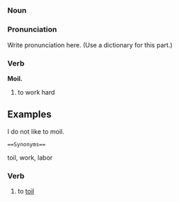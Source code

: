 =={{en}}==
===Noun===
=== Pronunciation ===
Write pronunciation here. (Use a dictionary for this part.)

=== Verb ===

'''Moil.'''

#to work hard


==Examples==
I do not like to moil.


 ==Synonyms==
toil, work, labor

===Verb===
# to [[toil]]